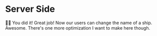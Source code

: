 # Server Side

👨‍💼 You did it! Great job! Now our users can change the name of a ship. Awesome.
There's one more optimization I want to make here though.
